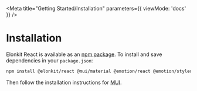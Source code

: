 
<Meta
  title="Getting Started/Installation"
  parameters={{
    viewMode: 'docs'
  }}
/>

# Installation

Elonkit React is available as an [npm package](https://www.npmjs.com/package/@elonkit/react). To install and save
dependencies in your `package.json`:

```bash
npm install @elonkit/react @mui/material @emotion/react @emotion/styled
```

Then follow the installation instructions for [MUI](https://mui.com/getting-started/installation/).
